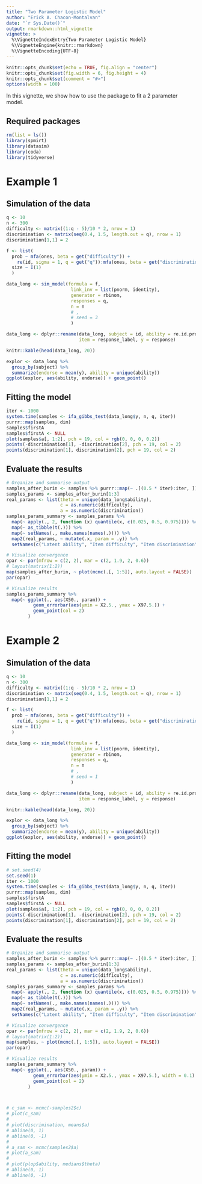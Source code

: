 ```yaml
---
title: "Two Parameter Logistic Model"
author: "Erick A. Chacon-Montalvan"
date: "`r Sys.Date()`"
output: rmarkdown::html_vignette
vignette: >
  %\VignetteIndexEntry{Two Parameter Logistic Model}
  %\VignetteEngine{knitr::rmarkdown}
  %\VignetteEncoding{UTF-8}
---
```


```r
knitr::opts_chunk$set(echo = TRUE, fig.align = "center")
knitr::opts_chunk$set(fig.width = 6, fig.height = 4)
knitr::opts_chunk$set(comment = "#>")
options(width = 100)
```


In this vignette, we show how to use the package to fit a 2 parameter model.

## Required packages

```r
rm(list = ls())
library(spmirt)
library(datasim)
library(coda)
library(tidyverse)
```

# Example 1

## Simulation of the data

```r
q <- 10
n <- 300
difficulty <- matrix((1:q - 5)/10 * 2, nrow = 1)
discrimination <- matrix(seq(0.4, 1.5, length.out = q), nrow = 1)
discrimination[1,1] = 2

f <- list(
  prob ~ mfa(ones, beta = get("difficulty")) +
    re(id, sigma = 1, q = get("q")):mfa(ones, beta = get("discrimination")),
  size ~ I(1)
  )

data_long <- sim_model(formula = f,
                        link_inv = list(pnorm, identity),
                        generator = rbinom,
                        responses = q,
                        n = n
                        # ,
                        # seed = 3
                        )

data_long <- dplyr::rename(data_long, subject = id, ability = re.id.prob,
                           item = response_label, y = response)
```

```r
knitr::kable(head(data_long, 20))
```

```r
explor <- data_long %>%
  group_by(subject) %>%
  summarize(endorse = mean(y), ability = unique(ability))
ggplot(explor, aes(ability, endorse)) + geom_point()

```


## Fitting the model

```r
iter <- 1000
system.time(samples <- ifa_gibbs_test(data_long$y, n, q, iter))
purrr::map(samples, dim)
samples$firstA
samples$firstA <- NULL
plot(samples$a[, 1:2], pch = 19, col = rgb(0, 0, 0, 0.2))
points(-discrimination[1], -discrimination[2], pch = 19, col = 2)
points(discrimination[1], discrimination[2], pch = 19, col = 2)
```

## Evaluate the results

```r

# Organize and summarise output
samples_after_burin <- samples %>% purrr::map(~ .[(0.5 * iter):iter, ])
samples_params <- samples_after_burin[1:3]
real_params <- list(theta = unique(data_long$ability),
                    c = as.numeric(difficulty),
                    a = as.numeric(discrimination))
samples_params_summary <- samples_params %>%
  map(~ apply(., 2, function (x) quantile(x, c(0.025, 0.5, 0.975)))) %>%
  map(~ as_tibble(t(.))) %>%
  map(~ setNames(., make.names(names(.)))) %>%
  map2(real_params, ~ mutate(.x, param = .y)) %>%
  setNames(c("Latent ability", "Item difficulty", "Item discrimination"))

# Visualize convergence
opar <- par(mfrow = c(2, 2), mar = c(2, 1.9, 2, 0.6))
# layout(matrix(1:2))
map(samples_after_burin, ~ plot(mcmc(.[, 1:5]), auto.layout = FALSE))
par(opar)

# Visualize results
samples_params_summary %>%
  map(~ ggplot(., aes(X50., param)) +
          geom_errorbar(aes(ymin = X2.5., ymax = X97.5.)) +
          geom_point(col = 2)
        )
```


# Example 2

## Simulation of the data

```r
q <- 10
n <- 300
difficulty <- matrix((1:q - 5)/10 * 2, nrow = 1)
discrimination <- matrix(seq(0.4, 1.5, length.out = q), nrow = 1)
discrimination[1,1] = 2

f <- list(
  prob ~ mfa(ones, beta = get("difficulty")) +
    re(id, sigma = 1, q = get("q")):mfa(ones, beta = get("discrimination")),
  size ~ I(1)
  )

data_long <- sim_model(formula = f,
                        link_inv = list(pnorm, identity),
                        generator = rbinom,
                        responses = q,
                        n = n
                        # ,
                        # seed = 1
                        )

data_long <- dplyr::rename(data_long, subject = id, ability = re.id.prob,
                           item = response_label, y = response)
```

```r
knitr::kable(head(data_long, 20))
```

```r
explor <- data_long %>%
  group_by(subject) %>%
  summarize(endorse = mean(y), ability = unique(ability))
ggplot(explor, aes(ability, endorse)) + geom_point()

```


## Fitting the model

```r
# set.seed(4)
set.seed(1)
iter <- 1000
system.time(samples <- ifa_gibbs_test(data_long$y, n, q, iter))
purrr::map(samples, dim)
samples$firstA
samples$firstA <- NULL
plot(samples$a[, 1:2], pch = 19, col = rgb(0, 0, 0, 0.2))
points(-discrimination[1], -discrimination[2], pch = 19, col = 2)
points(discrimination[1], discrimination[2], pch = 19, col = 2)
```

## Evaluate the results

```r

# Organize and summarise output
samples_after_burin <- samples %>% purrr::map(~ .[(0.5 * iter):iter, ])
samples_params <- samples_after_burin[1:3]
real_params <- list(theta = unique(data_long$ability),
                    c = as.numeric(difficulty),
                    a = as.numeric(discrimination))
samples_params_summary <- samples_params %>%
  map(~ apply(., 2, function (x) quantile(x, c(0.025, 0.5, 0.975)))) %>%
  map(~ as_tibble(t(.))) %>%
  map(~ setNames(., make.names(names(.)))) %>%
  map2(real_params, ~ mutate(.x, param = .y)) %>%
  setNames(c("Latent ability", "Item difficulty", "Item discrimination"))

# Visualize convergence
opar <- par(mfrow = c(2, 2), mar = c(2, 1.9, 2, 0.6))
# layout(matrix(1:2))
map(samples, ~ plot(mcmc(.[, 1:5]), auto.layout = FALSE))
par(opar)

# Visualize results
samples_params_summary %>%
  map(~ ggplot(., aes(X50., param)) +
          geom_errorbar(aes(ymin = X2.5., ymax = X97.5.), width = 0.1) +
          geom_point(col = 2)
        )



# c_sam <- mcmc(-samples2$c)
# plot(c_sam)
#
# plot(discrimination, means$a)
# abline(0, 1)
# abline(0, -1)
#
# a_sam <- mcmc(samples2$a)
# plot(a_sam)
#
# plot(plop$ability, medians$theta)
# abline(0, 1)
# abline(0, -1)
```

